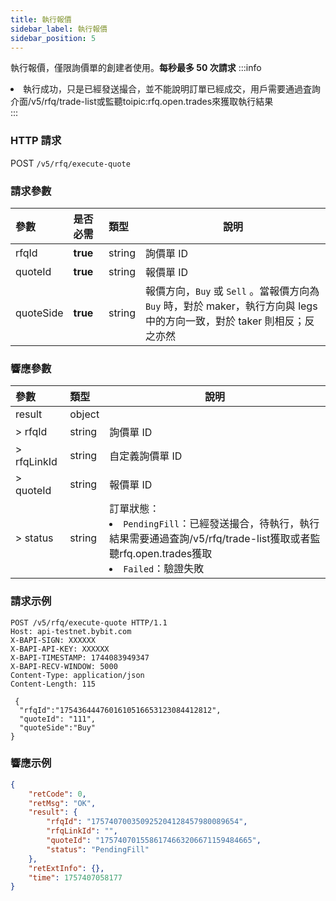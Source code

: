 ```yaml
---
title: 執行報價
sidebar_label: 執行報價
sidebar_position: 5
---
```

執行報價，僅限詢價單的創建者使用。**每秒最多 50 次請求**
:::info
<li>執行成功，只是已經發送撮合，並不能說明訂單已經成交，用戶需要通過査詢介面/v5/rfq/trade-list或監聽toipic:rfq.open.trades來獲取執行結果</li>
:::

### HTTP 請求
POST `/v5/rfq/execute-quote`

### 請求參數
| 參數 | 是否必需 | 類型 | 說明 |
|:----- |:-------|:-----|------ |
|rfqId |**true** |string |詢價單 ID|
|quoteId |**true** |string |報價單 ID|
|quoteSide |**true** |string |報價方向，`Buy` 或 `Sell` 。當報價方向為 `Buy` 時，對於 maker，執行方向與 legs 中的方向一致，對於 taker 則相反；反之亦然|

### 響應參數
| 參數 | 類型 | 說明 |
|:----- |:-----|----- |
|result |object ||
|> rfqId |string |詢價單 ID |
|> rfqLinkId |string |自定義詢價單 ID |
|> quoteId |string |報價單 ID |
|> status |string |訂單狀態： <li>`PendingFill`：已經發送撮合，待執行，執行結果需要通過査詢/v5/rfq/trade-list獲取或者監聽rfq.open.trades獲取</li><li>`Failed`：驗證失敗</li> |

### 請求示例

```http
POST /v5/rfq/execute-quote HTTP/1.1
Host: api-testnet.bybit.com
X-BAPI-SIGN: XXXXXX
X-BAPI-API-KEY: XXXXXX
X-BAPI-TIMESTAMP: 1744083949347
X-BAPI-RECV-WINDOW: 5000
Content-Type: application/json
Content-Length: 115

 {
  "rfqId":"1754364447601610516653123084412812",
  "quoteId": "111",
  "quoteSide":"Buy"
}

```

### 響應示例

```json
{
    "retCode": 0,
    "retMsg": "OK",
    "result": {
        "rfqId": "175740700350925204128457980089654",
        "rfqLinkId": "",
        "quoteId": "1757407015586174663206671159484665",
        "status": "PendingFill"
    },
    "retExtInfo": {},
    "time": 1757407058177
}

```
